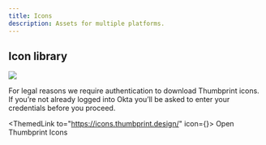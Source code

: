 ```yaml
---
title: Icons
description: Assets for multiple platforms.
---
```



## Icon library

<Img src="./icon-hero.png" className="db" />

For legal reasons we require authentication to download Thumbprint icons. If you’re not
already logged into Okta you’ll be asked to enter your credentials before you proceed.

<ThemedLink to="https://icons.thumbprint.design/" icon={<ContentModifierLockedSmall />}>
    Open Thumbprint Icons
</ThemedLink>
